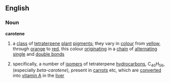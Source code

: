 ==English==
===Noun===
{{wikipedia}}
'''carotene'''
#{{chemistry}} a [[class]] of [[tetraterpene]] [[plant]] [[pigment]]s; they vary in [[colour]] from [[yellow]], through [[orange]] to [[red]], this colour [[originating]] in a [[chain]] of [[alternating]] [[single bond|single]] and [[double bond]]s
#{{chemistry}} specifically, a number of [[isomer]]s of tetraterpene [[hydrocarbon]]s, C<sub>40</sub>H<sub>56</sub>, (especially ''beta-carotene''), present in [[carrot]]s etc, which are [[converted]] into [[vitamin A]] in the [[liver]]